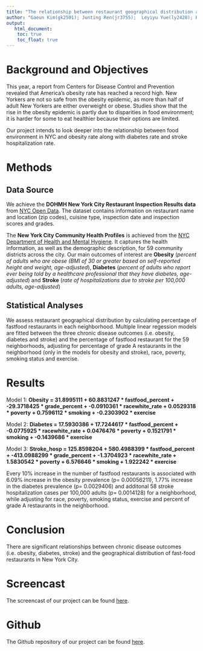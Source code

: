 ```yaml
---
title: "The relationship between restaurant geographical distribution and chronic disease outcomes in New York City"
author: "Gaeun Kim(gk2501); Junting Ren(jr3755);  Leyiyu Yue(ly2428); Ruiwei Zhang(rz2375)"
output: 
   html_document:
    toc: true
    toc_float: true
---
```


# Background and Objectives

This year, a report from Centers for Disease Control and Prevention revealed that America’s obesity rate has reached a record high. New Yorkers are not so safe from the obesity epidemic, as more than half of adult New Yorkers are either overweight or obese. Studies show that the rise in the obesity epidemic is partly due to disparities in food environment; it is harder for some to eat healthier because their options are limited.  

Our project intends to look deeper into the relationship between food environment in NYC and obesity rate along with diabetes rate and stroke hospitalization rate.

# Methods

## Data Source

We achieve the **DOHMH New York City Restaurant Inspection Results data** from [NYC Open Data](https://data.cityofnewyork.us/Health/DOHMH-New-York-City-Restaurant-Inspection-Results/43nn-pn8j). The dataset contains information on restaurant name and location (zip codes), cuisine type, inspection date and inspection scores and grades. 

The **New York City Community Health Profiles** is achieved from the [NYC Department of Health and Mental Hygiene](https://www1.nyc.gov/site/doh/data/data-publications/profiles.page). It captures the health information, as well as the demographic description, for 59 community districts across the city. Our main outcomes of interest are **Obesity** (*percent of adults who are obese (BMI of 30 or greater based on self-reported height and weight, age-adjusted*), **Diabetes** (*percent of adults who report ever being told by a healthcare professional that they have diabetes, age-adjusted*) and **Stroke** (*rate of hospitalizations due to stroke per 100,000 adults, age-adjusted*)

## Statistical Analyses

We assess restaurant geographical distribution by calculating percentage of fastfood restaurants in each neighborhood. Multiple linear regession models are fitted between the three chronic disease outcomes (i.e. obesity, diabetes and stroke) and the percentage of fastfood restaurant for the 59 neighborhoods, adjusting for percentage of grade A restaurants in the neighborhood (only in the models for obesity and stroke), race, poverty, smoking status and exercise.

# Results

Model 1: **Obesity = 31.8995111 + 60.8831247 * fastfood_percent + -29.3718425 * grade_percent + -0.0910361 * racewhite_rate + 0.0529318 * poverty + 0.7596112 * smoking + -0.2303902 * exercise**

Model 2: **Diabetes = 17.5930386 + 17.7244617 * fastfood_percent + -0.0775925 * racewhite_rate + 0.0476476 * poverty + 0.1521791 * smoking + -0.1439686 * exercise**

Model 3: **Stroke_hosp = 125.8598204 + 580.4988399 * fastfood_percent + -413.0988299 * grade_percent + -1.3704923 * racewhite_rate + 1.5830542 * poverty + 6.576646 * smoking + 1.922242 * exercise**

Every 10% increase in the number of fastfood restaurants is associated with 6.09% increase in the obesity prevalence (p= 0.00056211), 1.77% increase in the diabetes prevalence (p= 0.0029406) and additonal 58 stroke hospitalization cases per 100,000 adults (p= 0.0014128) for a neighborhood, while adjusting for race, poverty, smoking status, exercise and percent of grade A restaurants in the neighborhood. 

# Conclusion

There are significant relationships between chronic disease outcomes (i.e. obesity, diabetes, stroke) and the geographical distribution of fast-food restaurants in New York City.

# Screencast

The screencast of our project can be found [here]().

# Github

The Github repository of our project can be found [here](https://github.com/timrain1/Datascience_final_project).
